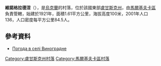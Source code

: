 {{coord|49|23|43|N|39|24|31|E|scale:100000|display=title}}

'''維諾格拉德涅'''（{{lang-uk|Виноградне}}），是[[烏克蘭|烏克蘭]]的村落，位於該國東部[[盧甘斯克州|盧甘斯克州]]，由[[馬爾基夫卡區|馬爾基夫卡區]]負責管轄，始建於1921年，面積1.61平方公里，海拔高度100米，2001年人口136，人口密度每平方公里84.5人。

==參考資料==
* [http://weather.in.ua/ua/lyganskaja/3618 Погода в селі Виноградне] {{Wayback|url=http://weather.in.ua/ua/lyganskaja/3618 |date=20200812074105 }}

{{DEFAULTSORT:Виноградне}}
[[Category:盧甘斯克州村落|Category:盧甘斯克州村落]]
[[Category:馬爾基夫卡區村落|Category:馬爾基夫卡區村落]]


{{Luhansk-geo-stub}}